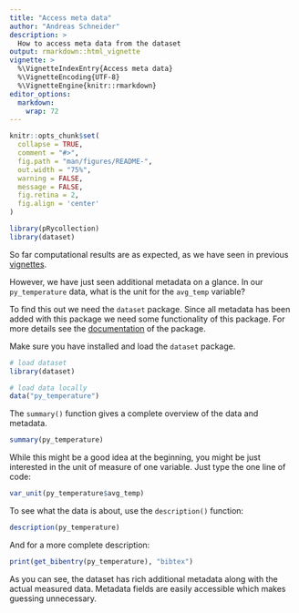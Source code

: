 ```yaml
---
title: "Access meta data"
author: "Andreas Schneider"
description: >
  How to access meta data from the dataset
output: rmarkdown::html_vignette
vignette: >
  %\VignetteIndexEntry{Access meta data}
  %\VignetteEncoding{UTF-8}
  %\VignetteEngine{knitr::rmarkdown}
editor_options: 
  markdown: 
    wrap: 72
---
```


```r
knitr::opts_chunk$set(
  collapse = TRUE,
  comment = "#>",
  fig.path = "man/figures/README-",
  out.width = "75%",
  warning = FALSE,
  message = FALSE,
  fig.retina = 2,
  fig.align = 'center'
)

```

```r
library(pRycollection)
library(dataset)
```

So far computational results are as expected, as we have seen in
previous [vignettes](https://schneiderpy.github.io/pRycollection/articles/pRycollection.html).

However, we have just seen additional metadata on a glance.
In our `py_temperature` data, what is the unit for the `avg_temp` variable?

To find this out we need the `dataset` package. Since all metadata has
been added with this package we need some functionality of this
package. For more details see the
[documentation](https://dataset.dataobservatory.eu/reference/index.html)
of the package.

Make sure you have installed and load the `dataset` package.

``` r
# load dataset
library(dataset)
```

```r
# load data locally
data("py_temperature")
```

The `summary()` function gives a complete overview of the data and
metadata.

```r
summary(py_temperature)
```

While this might be a good idea at the beginning, you might be just
interested in the unit of measure of one variable. Just type the one line
of code:

```r
var_unit(py_temperature$avg_temp)

```

To see what the data is about, use the `description()` function:

```r
description(py_temperature)
```

And for a more complete description:

```r
print(get_bibentry(py_temperature), "bibtex")
```

As you can see, the dataset has rich additional metadata along with the
actual measured data. Metadata fields are easily accessible which makes
guessing unnecessary.
